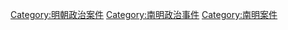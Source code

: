 [[Category:明朝政治案件|Category:明朝政治案件]]
[[Category:南明政治事件|Category:南明政治事件]]
[[Category:南明案件|Category:南明案件]]